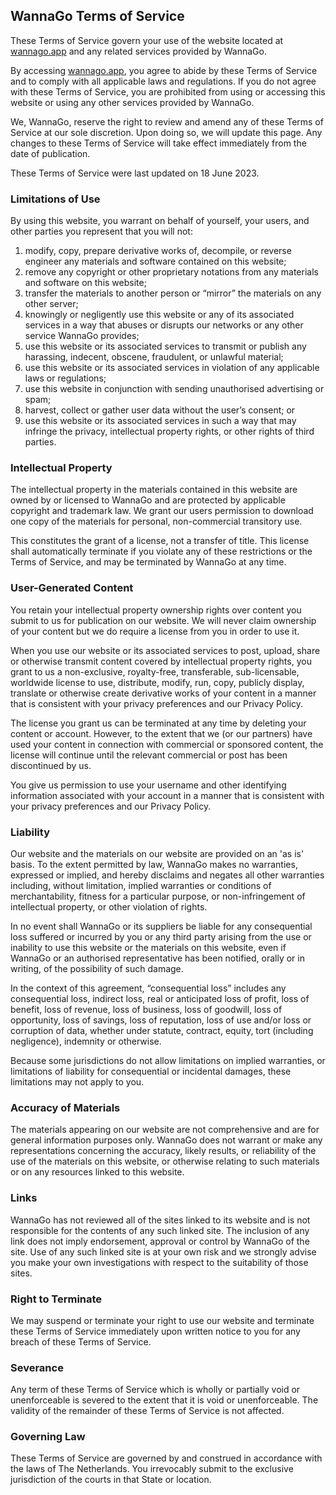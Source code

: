 
WannaGo Terms of Service
------------------------

These Terms of Service govern your use of the website located at [wannago.app](https://www.wannago.app) and any related services provided by WannaGo.

By accessing [wannago.app](https://www.wannago.app), you agree to abide by these Terms of Service and to comply with all applicable laws and regulations. If you do not agree with these Terms of Service, you are prohibited from using or accessing this website or using any other services provided by WannaGo.

We, WannaGo, reserve the right to review and amend any of these Terms of Service at our sole discretion. Upon doing so, we will update this page. Any changes to these Terms of Service will take effect immediately from the date of publication.

These Terms of Service were last updated on 18 June 2023.

### Limitations of Use

By using this website, you warrant on behalf of yourself, your users, and other parties you represent that you will not:

1. modify, copy, prepare derivative works of, decompile, or reverse engineer any materials and software contained on this website;
2. remove any copyright or other proprietary notations from any materials and software on this website;
3. transfer the materials to another person or “mirror” the materials on any other server;
4. knowingly or negligently use this website or any of its associated services in a way that abuses or disrupts our networks or any other service WannaGo provides;
5. use this website or its associated services to transmit or publish any harassing, indecent, obscene, fraudulent, or unlawful material;
6. use this website or its associated services in violation of any applicable laws or regulations;
7. use this website in conjunction with sending unauthorised advertising or spam;
8. harvest, collect or gather user data without the user’s consent; or
9. use this website or its associated services in such a way that may infringe the privacy, intellectual property rights, or other rights of third parties.

### Intellectual Property

The intellectual property in the materials contained in this website are owned by or licensed to WannaGo and are protected by applicable copyright and trademark law. We grant our users permission to download one copy of the materials for personal, non-commercial transitory use.

This constitutes the grant of a license, not a transfer of title. This license shall automatically terminate if you violate any of these restrictions or the Terms of Service, and may be terminated by WannaGo at any time.

### User-Generated Content

You retain your intellectual property ownership rights over content you submit to us for publication on our website. We will never claim ownership of your content but we do require a license from you in order to use it.

When you use our website or its associated services to post, upload, share or otherwise transmit content covered by intellectual property rights, you grant to us a non-exclusive, royalty-free, transferable, sub-licensable, worldwide license to use, distribute, modify, run, copy, publicly display, translate or otherwise create derivative works of your content in a manner that is consistent with your privacy preferences and our Privacy Policy.

The license you grant us can be terminated at any time by deleting your content or account. However, to the extent that we (or our partners) have used your content in connection with commercial or sponsored content, the license will continue until the relevant commercial or post has been discontinued by us.

You give us permission to use your username and other identifying information associated with your account in a manner that is consistent with your privacy preferences and our Privacy Policy.

### Liability

Our website and the materials on our website are provided on an 'as is' basis. To the extent permitted by law, WannaGo makes no warranties, expressed or implied, and hereby disclaims and negates all other warranties including, without limitation, implied warranties or conditions of merchantability, fitness for a particular purpose, or non-infringement of intellectual property, or other violation of rights.

In no event shall WannaGo or its suppliers be liable for any consequential loss suffered or incurred by you or any third party arising from the use or inability to use this website or the materials on this website, even if WannaGo or an authorised representative has been notified, orally or in writing, of the possibility of such damage.

In the context of this agreement, “consequential loss” includes any consequential loss, indirect loss, real or anticipated loss of profit, loss of benefit, loss of revenue, loss of business, loss of goodwill, loss of opportunity, loss of savings, loss of reputation, loss of use and/or loss or corruption of data, whether under statute, contract, equity, tort (including negligence), indemnity or otherwise.

Because some jurisdictions do not allow limitations on implied warranties, or limitations of liability for consequential or incidental damages, these limitations may not apply to you.

### Accuracy of Materials

The materials appearing on our website are not comprehensive and are for general information purposes only. WannaGo does not warrant or make any representations concerning the accuracy, likely results, or reliability of the use of the materials on this website, or otherwise relating to such materials or on any resources linked to this website.

### Links

WannaGo has not reviewed all of the sites linked to its website and is not responsible for the contents of any such linked site. The inclusion of any link does not imply endorsement, approval or control by WannaGo of the site. Use of any such linked site is at your own risk and we strongly advise you make your own investigations with respect to the suitability of those sites.

### Right to Terminate

We may suspend or terminate your right to use our website and terminate these Terms of Service immediately upon written notice to you for any breach of these Terms of Service.

### Severance

Any term of these Terms of Service which is wholly or partially void or unenforceable is severed to the extent that it is void or unenforceable. The validity of the remainder of these Terms of Service is not affected.

### Governing Law

These Terms of Service are governed by and construed in accordance with the laws of The Netherlands. You irrevocably submit to the exclusive jurisdiction of the courts in that State or location.
